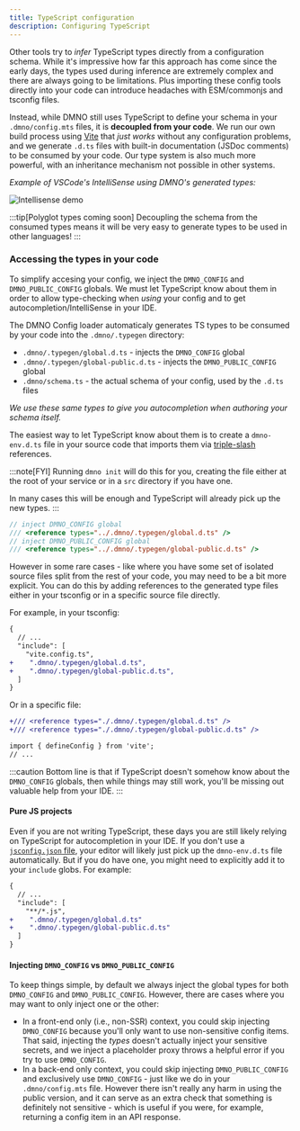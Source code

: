 ```yaml
---
title: TypeScript configuration
description: Configuring TypeScript
---
```


Other tools try to _infer_ TypeScript types directly from a configuration schema. While it's impressive how far this approach has come since the early days, the types used during inference are extremely complex and there are always going to be limitations. Plus importing these config tools directly into your code can introduce headaches with ESM/commonjs and tsconfig files.

Instead, while DMNO still uses TypeScript to define your schema in your `.dmno/config.mts` files, it is **decoupled from your code**. We run our own build process using [Vite](https://vitejs.dev) that _just works_ without any configuration problems, and we generate `.d.ts` files with built-in documentation (JSDoc comments) to be consumed by your code. Our type system is also much more powerful, with an inheritance mechanism not possible in other systems.

_Example of VSCode's IntelliSense using DMNO's generated types:_

![Intellisense demo](../../../../assets/docs-images/intellisense-demo.png)

:::tip[Polyglot types coming soon]
Decoupling the schema from the consumed types means it will be very easy to generate types to be used in other languages!
:::


### Accessing the types in your code

To simplify accesing your config, we inject the `DMNO_CONFIG` and `DMNO_PUBLIC_CONFIG` globals. We must let TypeScript know about them in order to allow type-checking when _using_ your config and to get autocompletion/IntelliSense in your IDE.

The DMNO Config loader automaticaly generates TS types to be consumed by your code into the `.dmno/.typegen` directory:
- `.dmno/.typegen/global.d.ts` - injects the `DMNO_CONFIG` global
- `.dmno/.typegen/global-public.d.ts` - injects the `DMNO_PUBLIC_CONFIG` global
- `.dmno/schema.ts` - the actual schema of your config, used by the `.d.ts` files

_We use these same types to give you autocompletion when authoring your schema itself._

The easiest way to let TypeScript know about them is to create a `dmno-env.d.ts` file in your source code that imports them via [triple-slash](https://www.typescriptlang.org/docs/handbook/triple-slash-directives.html) references. 

:::note[FYI]
Running `dmno init` will do this for you, creating the file either at the root of your service or in a `src` directory if you have one.

In many cases this will be enough and TypeScript will already pick up the new types.
:::


```ts title="src/dmno-env.d.ts"
// inject DMNO_CONFIG global
/// <reference types="../.dmno/.typegen/global.d.ts" />
// inject DMNO_PUBLIC_CONFIG global
/// <reference types="../.dmno/.typegen/global-public.d.ts" />
```

However in some rare cases - like where you have some set of isolated source files split from the rest of your code, you may need to be a bit more explicit. You can do this by adding references to the generated type files either in your tsconfig or in a specific source file directly.

For example, in your tsconfig:

```diff lang="jsonc" title="tsconfig.node.json"
{
  // ...
  "include": [
    "vite.config.ts",
+    ".dmno/.typegen/global.d.ts",
+    ".dmno/.typegen/global-public.d.ts",
  ]
}
```

Or in a specific file:

```diff lang="ts" title="vite.config.ts"
+/// <reference types="./.dmno/.typegen/global.d.ts" />
+/// <reference types="./.dmno/.typegen/global-public.d.ts" />

import { defineConfig } from 'vite';
// ...
```

:::caution
Bottom line is that if TypeScript doesn't somehow know about the `DMNO_CONFIG` globals, then while things may still work, you'll be missing out valuable help from your IDE.
:::




#### Pure JS projects
Even if you are not writing TypeScript, these days you are still likely relying on TypeScript for autocompletion in your IDE. If you don't use a [`jsconfig.json` file](https://code.visualstudio.com/docs/languages/jsconfig), your editor will likely just pick up the `dmno-env.d.ts` file automatically. But if you do have one, you might need to explicitly add it to your `include` globs. For example:
```diff lang="json" title="jsconfig.json"
{
  // ...
  "include": [
    "**/*.js",
+    ".dmno/.typegen/global.d.ts"
+    ".dmno/.typegen/global-public.d.ts"
  ]
}
```


#### Injecting `DMNO_CONFIG` vs `DMNO_PUBLIC_CONFIG`

To keep things simple, by default we always inject the global types for both `DMNO_CONFIG` and `DMNO_PUBLIC_CONFIG`. However, there are cases where you may want to only inject one or the other:

- In a front-end only (i.e., non-SSR) context, you could skip injecting `DMNO_CONFIG` because you'll only want to use non-sensitive config items. That said, injecting the _types_ doesn't actually inject your sensitive secrets, and we inject a placeholder proxy throws a helpful error if you try to use `DMNO_CONFIG`.
- In a back-end only context, you could skip injecting `DMNO_PUBLIC_CONFIG` and exclusively use `DMNO_CONFIG` - just like we do in your `.dmno/config.mts` file. However there isn't really any harm in using the public version, and it can serve as an extra check that something is definitely not sensitive - which is useful if you were, for example, returning a config item in an API response.

